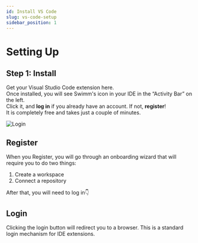 ```yaml
---
id: Install VS Code
slug: vs-code-setup
sidebar_position: 1
---
```


# Setting Up

## Step 1: Install
Get your Visual Studio Code extension <Link href="https://marketplace.visualstudio.com/items?itemName=Swimm.swimm">here</Link>.<br/>
Once installed, you will see Swimm's icon in your IDE in the “Activity Bar” on the left.<br/>
Click it, and **log in** if you already have an account. If not, **register**! <br/>
It is completely free and takes just a couple of minutes.

![Login](../../../static/img/VSCODE1.png)

## Register
When you Register, you will go through an onboarding wizard that will require you to do two things:

1. Create a workspace
2. Connect a repository

After that, you will need to log in👇

## Login
Clicking the login button will redirect you to a browser. This is a standard login mechanism for IDE extensions.

